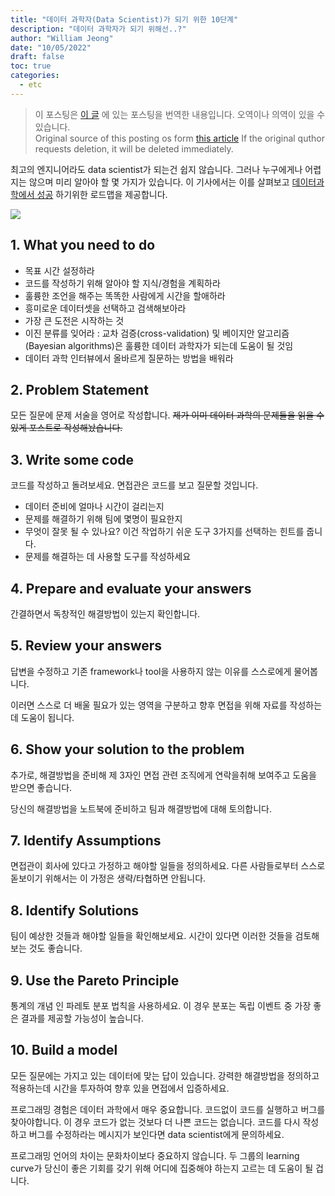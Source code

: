 ```yaml
---
title: "데이터 과학자(Data Scientist)가 되기 위한 10단계"
description: "데이터 과학자가 되기 위해선..?"
author: "William Jeong"
date: "10/05/2022"
draft: false
toc: true
categories:
  - etc
---
```


> 이 포스팅은 [이 글](https://towardsdatascience.com/10-steps-to-become-a-data-scientist-6c8e7ac6288e) 에 있는 포스팅을 번역한 내용입니다. 오역이나 의역이 있을 수 있습니다.  
> Original source of this posting os form [this article](https://towardsdatascience.com/10-steps-to-become-a-data-scientist-6c8e7ac6288e) If the original quthor requests deletion, it will be deleted immediately.  

최고의 엔지니어라도 data scientist가 되는건 쉽지 않습니다. 그러나 누구에게나 어렵지는 않으며 미리 알아야 할 몇 가지가 있습니다. 이 기사에서는 이를 살펴보고 [데이터과학에서 성공](https://towardsdatascience.com/practical-guide-to-become-a-data-scientist-2483a5f83770) 하기위한 로드맵을 제공합니다.

![](2021-02-18-10-steps-to-become-a-data-scientist.png)

## 1. What you need to do

- 목표 시간 설정하라
- 코드를 작성하기 위해 알아야 할 지식/경험을 계획하라
- 훌륭한 조언을 해주는 똑똑한 사람에게 시간을 할애하라
- 흥미로운 데이터셋을 선택하고 검색해보아라
- 가장 큰 도전은 시작하는 것
- 이진 분류를 잊어라 : 교차 검증(cross-validation) 및 베이지안 알고리즘(Bayesian algorithms)은 훌륭한 데이터 과학자가 되는데 도움이 될 것임
- 데이터 과학 인터뷰에서 올바르게 질문하는 방법을 배워라

## 2. Problem Statement

모든 질문에 문제 서술을 영어로 작성합니다. ~~제가 이미 데이터 과학의 문제들을 읽을 수 있게 포스트로 작성해놨습니다.~~

## 3. Write some code

코드를 작성하고 돌려보세요. 면접관은 코드를 보고 질문할 것입니다.

- 데이터 준비에 얼마나 시간이 걸리는지
- 문제를 해결하기 위해 팀에 몇명이 필요한지
- 무엇이 잘못 될 수 있나요? 이건 작업하기 쉬운 도구 3가지를 선택하는 힌트를 줍니다.
- 문제를 해결하는 데 사용할 도구를 작성하세요

## 4. Prepare and evaluate your answers

간결하면서 독창적인 해결방법이 있는지 확인합니다.

## 5. Review your answers

답변을 수정하고 기존 framework나 tool을 사용하지 않는 이유를 스스로에게 물어봅니다.

이러면 스스로 더 배울 필요가 있는 영역을 구분하고 향후 면접을 위해 자료를 작성하는데 도움이 됩니다.

## 6. Show your solution to the problem

추가로, 해결방법을 준비해 제 3자인 면접 관련 조직에게 연락을취해 보여주고 도움을 받으면 좋습니다.

당신의 해결방법을 노트북에 준비하고 팀과 해결방법에 대해 토의합니다.

## 7. Identify Assumptions

면접관이 회사에 있다고 가정하고 해야할 일들을 정의하세요. 다른 사람들로부터 스스로 돋보이기 위해서는 이 가정은 생략/타협하면 안됩니다.

## 8. Identify Solutions

팀이 예상한 것들과 해야할 일들을 확인해보세요. 시간이 있다면 이러한 것들을 검토해보는 것도 좋습니다.

## 9. Use the Pareto Principle

통계의 개념 인 파레토 분포 법칙을 사용하세요. 이 경우 분포는 독립 이벤트 중 가장 좋은 결과를 제공할 가능성이 높습니다.

## 10. Build a model

모든 질문에는 가지고 있는 데이터에 맞는 답이 있습니다. 강력한 해결방법을 정의하고 적용하는데 시간을 투자하여 향후 있을 면접에서 입증하세요.

프로그래밍 경험은 데이터 과학에서 매우 중요합니다. 코드없이 코드를 실행하고 버그를 찾아야합니다. 이 경우 코드가 없는 것보다 더 나쁜 코드는 없습니다. 코드를 다시 작성하고 버그를 수정하라는 메시지가 보인다면 data scientist에게 문의하세요.

프로그래밍 언어의 차이는 문화차이보다 중요하지 않습니다. 두 그룹의 learning curve가 당신이 좋은 기회를 갖기 위해 어디에 집중해야 하는지 고르는 데 도움이 될 겁니다.